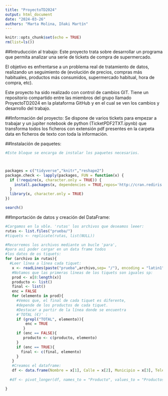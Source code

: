 ```yaml
---
title: "ProyectoTD2024"
output: html_document
date: "2024-03-26"
authors: "Marta Molina, Iñaki Martín"
---
```


```r
knitr::opts_chunk$set(echo = TRUE)
rm(list=ls())
```
##Intruducción al trabajo:
Este proyecto trata sobre desarrollar un programa que permita analizar una serie de tickets de compra de supermercado.

El objetivo es enfrentarse a un problema real de tratamiento de datos, realizando un seguimiento de (evolución de precios, compras más habituales, productos más consumidos, supermercado habitual, hora de compra, etc).

Este proyecto ha sido realizado con control de cambios GIT. Tiene un repositorio compartido entre las miembros del grupo llamado ProyectoTD2024 en la plataforma GitHub y en el cual se ven los cambios y desarrollo del trabajo.

##Información del proyecto:
Se dispone de varios tickets para empezar a trabajar y un jupiter notebook de python (TicketPDF2TXT.ipynb) que transforma todos los ficheros con extensión pdf presentes en la carpeta data en ficheros de texto con toda la información.

##Instalación de paquetes:
```r
#Este bloque se encarga de instalar los paquetes necesarios.



packages = c("tidyverse","knitr","reshape2")
package.check <- lapply(packages, FUN = function(x) {
  if (!require(x, character.only = TRUE)) {
    install.packages(x, dependencies = TRUE,repos='http://cran.rediris.es')
  }
  library(x, character.only = TRUE)
})

search()

```
##Importación de datos y creación del DataFrame:
```r
#Cargamos en la vble. 'rutas' los archivos que deseamos leeer:
rutas <- list.files("prueba/")
#tiquets <- replicate(rutas, list(NULL))
```

```r
#Recorremos los archivos mediante un bucle 'para',
#para así poder cargar en un data frame todos
#los datos de os tiquets:
for (archivo in rutas){
  #Leer línea a línea cada tiquet:
   x <- readLines(paste("prueba",archivo,sep= "/"), encoding = "latin1")
   #Notamos que las primeras líneas de los tiquets son iguales sp:
   prod <- x[8:length(x)]
   producto <- list()
   final <- list()
   enc = FALSE
   for (elemento in prod){
     #Vemos que, el final de cada tiquet es diferente,
     #depende de los productos de cada tiquet.
     #Destacar a partir de la línea donde se encuentra
     #'TOTAL (€)' :
     if (grepl("TOTAL", elemento)){
         enc = TRUE
        }
     if (enc == FALSE){
        producto <- c(producto, elemento)
     }
     if (enc == TRUE){
       final <- c(final, elemento)
     }
   }
   #Creamos el dataframe:
   df <- data.frame(Nombre = x[1], Calle = x[2], Municipio = x[3], Telefono = x[4], Fecha = x[5],  Factura_simpl= x[6] , Productos = producto)
   
  #df <- pivot_longer(df, names_to = "Producto", values_to = "Productos", cols = -c("Nombre","Calle", "Municipio", "Telefono", "Fecha", "Factura_simpl")) 

}

```


